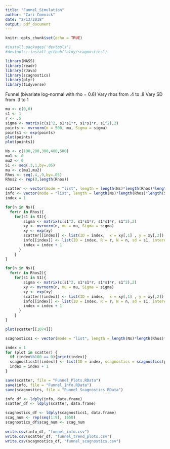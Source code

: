 ```yaml
---
title: "Funnel_Simulation"
author: "Cari Comnick"
date: "2/13/2018"
output: pdf_document
---
```


```r
knitr::opts_chunk$set(echo = TRUE)
```

```r
#install.packages('devtools')
#devtools::install_github("aloy/scagnostics")
```

```r
library(MASS)
library(readr)
library(rJava)
library(scagnostics)
library(plyr)
library(tidyverse)
```

Funnel (bivariate log-normal with rho = 0.6)
Vary rhos from .4 to .8
Vary SD from .3 to 1

```r
mu <- c(0,0)
s1 <- 1
r <- .5
sigma <- matrix(c(s1^2, s1*s1*r, s1*s1*r, s1^2),2)
points <- mvrnorm(n = 500, mu, Sigma = sigma)
points1 <- exp(points)
plot(points)
plot(points1)
```

```r
Ns <- c(100,200,300,400,500)
mu1 <- 0
mu2 <- 0
S1 <- seq(.3,1,by=.05)
mu <- c(mu1,mu2)
Rhos <- seq(.4,.9,by=.05)
Rhos2 <- rep(0,length(Rhos))

scatter <- vector(mode = "list", length = length(Ns)*length(Rhos)*length(S1))
info <- vector(mode = "list", length = length(Ns)*length(Rhos)*length(S1))
index = 1

for(n in Ns){
  for(r in Rhos){
    for(s1 in S1){
        sigma <- matrix(c(s1^2, s1*s1*r, s1*s1*r, s1^2),2)
        xy <- mvrnorm(n, mu = mu, Sigma = sigma)
        xy <- exp(xy)
        scatter[[index]] <- list(ID = index,  x = xy[,1] , y = xy[,2])
        info[[index]] <- list(ID = index, R = r, N = n, sd = s1, interest = 1)
        index = index + 1
      }
    }
}

for(n in Ns){
  for(r in Rhos2){
    for(s1 in S1){
        sigma <- matrix(c(s1^2, s1*s1*r, s1*s1*r, s1^2),2)
        xy <- mvrnorm(n, mu = mu, Sigma = sigma)
        xy <- exp(xy)
        scatter[[index]] <- list(ID = index,  x = xy[,1] , y = xy[,2])
        info[[index]] <- list(ID = index, R = r, N = n, sd = s1, interest = 0)
        index = index + 1
      }
    }
}
```

```r
plot(scatter[[1074]])
```

```r
scagnostics1 <- vector(mode = "list", length = length(Ns)*length(Rhos)*length(S1))

index = 1
for (plot in scatter) {
  if (index%%100 == 0){print(index)}
  scagnostics1[[index]] <- list(ID = index, scagnostics = scagnostics(plot$x, plot$y)$s)
  index = index + 1
}

save(scatter, file = "Funnel_Plots.RData")
save(info, file = "Funnel_Info.RData")
save(scagnostics, file = "Funnel_Scagnostics.RData")
```


```r
info_df <- ldply(info, data.frame)
scatter_df <- ldply(scatter, data.frame)

scagnostics_df <- ldply(scagnostics1, data.frame)
scag_num <- rep(seq(1:9), 1650)
scagnostics_df$scag_num <- scag_num
  
write.csv(info_df, "funnel_info.csv")
write.csv(scatter_df, "funnel_trend_plots.csv")
write.csv(scagnostics_df, "funnel_scagnostics.csv")
```